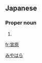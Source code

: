 ==Japanese==
{{ja-kanjitab|宮|原}}

===Proper noun===
{{ja-pos|proper|みやはら}}

# {{surname|lang=ja}}

[[Category:Japanese surnames|みやはら]]

[[fr:宮原]]